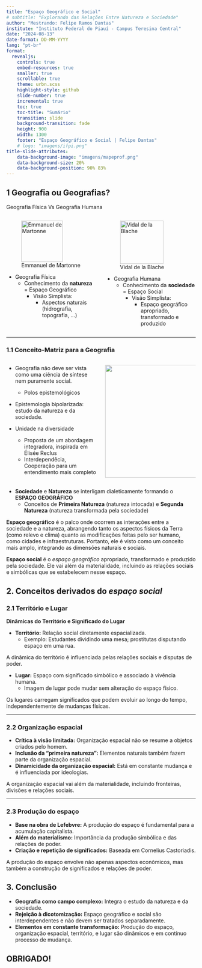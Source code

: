 ```yaml
---
title: "Espaço Geográfico e Social"
# subtitle: "Explorando das Relações Entre Natureza e Sociedade"
author: "Mestrando: Felipe Ramos Dantas"
institute: "Instituto Federal do Piauí - Campus Teresina Central"
date: "2024-08-13"
date-format: DD-MM-YYYY
lang: "pt-br"
format: 
  revealjs:
    controls: true
    embed-resources: true
    smaller: true
    scrollable: true
    theme: urbn.scss
    highlight-style: github
    slide-number: true
    incremental: true
    toc: true
    toc-title: "Sumário"
    transition: slide
    background-transition: fade
    height: 900
    width: 1300
    footer: "Espaço Geográfico e Social | Felipe Dantas"
    # logo: "imagens/ifpi.png"
title-slide-attributes: 
    data-background-image: "imagens/mapeprof.png"
    data-background-size: 20%
    data-background-position: 90% 83%
---
```


## 1 Geografia ou Geografias?

Geografia Física Vs Geografia Humana

:::: {.columns}

::: {.column width=50%}

::: {.fragment}
![Emmanuel de Martonne](./imagens/fotografias/emmanuel_martonne.jpeg){width=110 fig-align="left" #fig-martonne}
:::

- Geografia Física
  - Conhecimento da **natureza** = Espaço Geográfico
    - Visão Simplista:
      - Aspectos naturais (hidrografia, topografia, ...)
:::

::: {.column width="50%"}

::: {.fragment}
![Vidal de la Blache](./imagens/fotografias/vidal_blache.jpg){width=115 fig-align="left" #fig-blache}
:::

- Geografia Humana
  -  Conhecimento da **sociedade** = Espaço Social
     -  Visão Simplista:
        -  Espaço geográfico apropriado, transformado e produzido
:::

::::

---

### 1.1 Conceito-Matriz para a Geografia

:::: {.columns}
::: {.column width="50%"}
- Geografia não deve ser vista como uma ciência de síntese nem puramente social.
  - Polos epistemológicos
- Epistemologia bipolarizada: estudo da natureza e da sociedade.

- Unidade na diversidade
  - Proposta de um abordagem integradora, inspirada em Élisée Reclus
  - Interdependêcia, Cooperação para um entendimento mais completo

:::
::: {.column width="50%"}
::: {.fragment}
![](./imagens/fotografias/elisiee_reclus.jpg){width=300 fig-align="center" #fig-reclus}
:::
:::
::::

- **Sociedade** e **Natureza** se interligam dialeticamente formando o **ESPAÇO GEOGRÁFICO**
  - Conceitos de **Primeira Natureza** (natureza intocada) e **Segunda Natureza** (natureza transformada pela sociedade)

::: {.fragment}
::: callout-important
**Espaço geográfico** é o palco onde ocorrem as interações entre a sociedade e a natureza, abrangendo tanto os aspectos físicos da Terra (como relevo e clima) quanto as modificações feitas pelo ser humano, como cidades e infraestruturas. Portanto, ele é visto como um conceito mais amplo, integrando as dimensões naturais e sociais.
:::
:::

::: {.fragment}
::: callout-important
**Espaço social** é o *espaço geográfico* apropriado, transformado e produzido pela sociedade. Ele vai além da materialidade, incluindo as relações sociais e simbólicas que se estabelecem nesse espaço.
:::
:::

::: {.footer}
:::

## 2. Conceitos derivados do *espaço social*

### 2.1 Território e Lugar

**Dinâmicas do Território e Significado do Lugar**

- **Território:** Relação social diretamente espacializada.
  - Exemplo: Estudantes dividindo uma mesa; prostitutas disputando espaço em uma rua.

::: {.fragment}
::: callout-note
A dinâmica do território é influenciada pelas relações sociais e disputas de poder.
:::
:::

- **Lugar:** Espaço com significado simbólico e associado à vivência humana.
  - Imagem de lugar pode mudar sem alteração do espaço físico.

::: {.fragment}
::: callout-tip
Os lugares carregam significados que podem evoluir ao longo do tempo, independentemente de mudanças físicas.
:::
:::

---

### 2.2 Organização espacial

- **Crítica à visão limitada:** Organização espacial não se resume a objetos criados pelo homem.
- **Inclusão da "primeira natureza":** Elementos naturais também fazem parte da organização espacial.
- **Dinamicidade da organização espacial:** Está em constante mudança e é influenciada por ideologias.

::: {.fragment}
::: callout-important
A organização espacial vai além da materialidade, incluindo fronteiras, divisões e relações sociais.
:::
:::

---

### 2.3 Produção do espaço

- **Base na obra de Lefebvre:** A produção do espaço é fundamental para a acumulação capitalista.
- **Além do materialismo:** Importância da produção simbólica e das relações de poder.
- **Criação e repetição de significados:** Baseada em Cornelius Castoriadis.

::: {.fragment}
::: callout-warning
A produção do espaço envolve não apenas aspectos econômicos, mas também a construção de significados e relações de poder.
:::
:::


## 3. Conclusão

- **Geografia como campo complexo:** Integra o estudo da natureza e da sociedade.
- **Rejeição à dicotomização:** Espaço geográfico e social são interdependentes e não devem ser tratados separadamente.
- **Elementos em constante transformação:** Produção do espaço, organização espacial, território, e lugar são dinâmicos e em contínuo processo de mudança.


## OBRIGADO!
